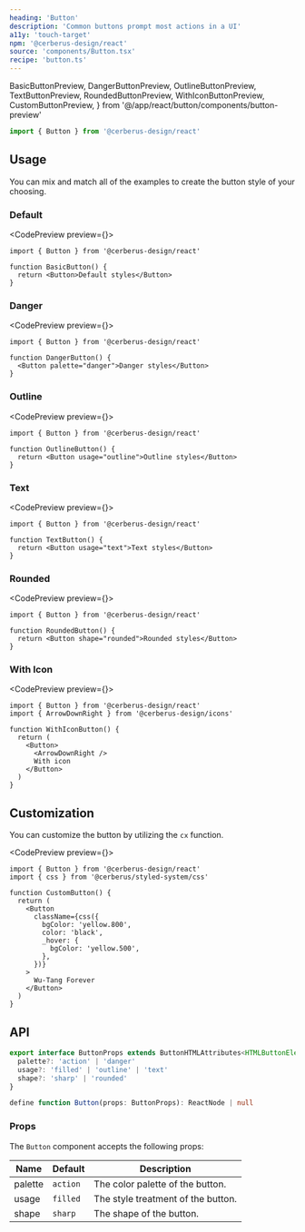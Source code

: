 ```yaml
---
heading: 'Button'
description: 'Common buttons prompt most actions in a UI'
a11y: 'touch-target'
npm: '@cerberus-design/react'
source: 'components/Button.tsx'
recipe: 'button.ts'
---
```


  BasicButtonPreview,
  DangerButtonPreview,
  OutlineButtonPreview,
  TextButtonPreview,
  RoundedButtonPreview,
  WithIconButtonPreview,
  CustomButtonPreview,
} from '@/app/react/button/components/button-preview'

```ts
import { Button } from '@cerberus-design/react'
```

## Usage

You can mix and match all of the examples to create the button style of your choosing.

### Default

<CodePreview preview={<BasicButtonPreview />}>
```tsx title="button.tsx"
import { Button } from '@cerberus-design/react'

function BasicButton() {
  return <Button>Default styles</Button>
}
```
</CodePreview>

<WhenToUseAdmonition description="When you need high priority actions or actions that are the only item on screen." />

### Danger

<CodePreview preview={<DangerButtonPreview />}>
```tsx title="button.tsx"
import { Button } from '@cerberus-design/react'

function DangerButton() {
  <Button palette="danger">Danger styles</Button>
}
```
</CodePreview>

<WhenToUseAdmonition description="When you need to display a high impact destructive action such as deleting items or other places where a destructive action is the priority in the UI." />

### Outline

<CodePreview preview={<OutlineButtonPreview />}>
```tsx title="button.tsx"
import { Button } from '@cerberus-design/react'

function OutlineButton() {
  return <Button usage="outline">Outline styles</Button>
}
```
</CodePreview>

<WhenToUseAdmonition description="When you need medium priority actions or a secondary action to a primary button." />

### Text

<CodePreview preview={<TextButtonPreview />}>
```tsx title="button.tsx"
import { Button } from '@cerberus-design/react'

function TextButton() {
  return <Button usage="text">Text styles</Button>
}
```
</CodePreview>

<WhenToUseAdmonition description="When you need lower priority actions such as that might be used for triggering more options." />

### Rounded

<CodePreview preview={<RoundedButtonPreview />}>
```tsx title="button.tsx"
import { Button } from '@cerberus-design/react'

function RoundedButton() {
  return <Button shape="rounded">Rounded styles</Button>
}
```
</CodePreview>

<WhenToUseAdmonition description="When you need an alternative button shape (i.e. admin portal, etc.)." />

### With Icon

<CodePreview preview={<WithIconButtonPreview />}>
```tsx title="button.tsx"
import { Button } from '@cerberus-design/react'
import { ArrowDownRight } from '@cerberus-design/icons'

function WithIconButton() {
  return (
    <Button>
      <ArrowDownRight />
      With icon
    </Button>
  )
}
```
</CodePreview>

## Customization

You can customize the button by utilizing the `cx` function.

<CodePreview preview={<CustomButtonPreview />}>
```tsx title="button.tsx"
import { Button } from '@cerberus-design/react'
import { css } from '@cerberus/styled-system/css'

function CustomButton() {
  return (
    <Button
      className={css({
        bgColor: 'yellow.800',
        color: 'black',
        _hover: {
          bgColor: 'yellow.500',
        },
      })}
    >
      Wu-Tang Forever
    </Button>
  )
}
```
</CodePreview>

## API

```ts showLineNumbers=false
export interface ButtonProps extends ButtonHTMLAttributes<HTMLButtonElement> {
  palette?: 'action' | 'danger'
  usage?: 'filled' | 'outline' | 'text'
  shape?: 'sharp' | 'rounded'
}

define function Button(props: ButtonProps): ReactNode | null
````

### Props

The `Button` component accepts the following props:

| Name     | Default | Description                                                   |
| -------- | ------- | ------------------------------------------------------------- |
| palette     | `action`   | The color palette of the button. |
| usage | `filled`    | The style treatment of the button.    |
| shape | `sharp`    | The shape of the button.               |
